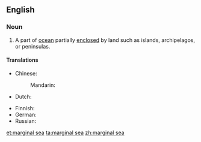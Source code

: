 ==English==
{{wikipedia}}

===Noun===
{{en-noun}}

# A part of [[ocean]] partially [[enclosed]] by land such as islands, archipelagos, or peninsulas.

====Translations====
{{trans-top|part of ocean}}
* Chinese:
*: Mandarin: {{t-needed|cmn}}
* Dutch: {{t|nl|binnenzee|n}}
{{trans-mid}}
* Finnish: {{t+|fi|reunameri}}
* German: {{t|de|Randmeer|n}}
* Russian: {{t|ru|окра́инное мо́ре|n}}
{{trans-bottom}}

[[et:marginal sea]]
[[ta:marginal sea]]
[[zh:marginal sea]]